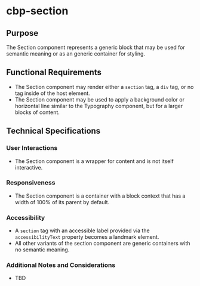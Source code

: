 
<Meta title="Components/Section/Specifications" />

# cbp-section

## Purpose

The Section component represents a generic block that may be used for semantic meaning or as an generic container for styling.

## Functional Requirements

* The Section component may render either a `section` tag, a `div` tag, or no tag inside of the host element.
* The Section component may be used to apply a background color or horizontal line similar to the Typography component, but for a larger blocks of content.

## Technical Specifications

### User Interactions

* The Section component is a wrapper for content and is not itself interactive.

### Responsiveness

* The Section component is a container with a block context that has a width of 100% of its parent by default.

### Accessibility

* A `section` tag with an accessible label provided via the `accessibilityText` property becomes a landmark element. 
* All other variants of the section component are generic containers with no semantic meaning.

### Additional Notes and Considerations

* TBD